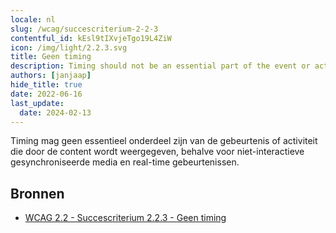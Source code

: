 ```yaml
---
locale: nl
slug: /wcag/succescriterium-2-2-3
contentful_id: kEsl9tIXvjeTgo19L4ZiW
icon: /img/light/2.2.3.svg
title: Geen timing
description: Timing should not be an essential part of the event or activity presented by the content, except for non-interactive synchronized media and real-time events.
authors: [janjaap]
hide_title: true
date: 2022-06-16
last_update:
  date: 2024-02-13
---
```


<Hero
  title="Geen timing"
  image="/img/light/2.2.3.svg"
  alt="WCAG 2.2.3 icon"
  prefix="Succescriterium 2.2.3"
  suffix="Niveau AAA"
/>

Timing mag geen essentieel onderdeel zijn van de gebeurtenis of activiteit die door de content wordt weergegeven, behalve voor niet-interactieve gesynchroniseerde media en real-time gebeurtenissen.

## Bronnen

- [WCAG 2.2 - Succescriterium 2.2.3 - Geen timing](https://www.w3.org/Translations/WCAG22-nl/#geen-timing)
